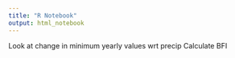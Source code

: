 ```yaml
---
title: "R Notebook"
output: html_notebook
---
```


Look at change in minimum yearly values wrt precip
Calculate BFI



